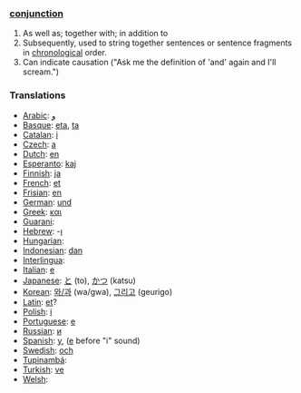 ===[[conjunction]]===

# As well as; together with; in addition to
# Subsequently, used to string together sentences or sentence fragments in [[chronological]] order.
# Can indicate causation ("Ask me the definition of 'and' again and I'll scream.")

===Translations===

*[[Arabic]]: [[و]]
*[[Basque]]: [[eta]], [[ta]]
*[[Catalan]]: [[i]]
*[[Czech]]: [[a]]
*[[Dutch]]: [[en]]
*[[Esperanto]]: [[kaj]]
*[[Finnish]]: [[ja]]
*[[French]]: [[et]]
*[[Frisian]]: [[en]]
*[[German]]: [[und]]
*[[Greek]]: [[και]]
*[[Guarani]]: [[]]
*[[Hebrew]]: -[[ו]]
*[[Hungarian]]: [[]]
*[[Indonesian]]: [[dan]]
*[[Interlingua]]: [[]]
*[[Italian]]: [[e]]
*[[Japanese]]: [[と]] (to), [[かつ]] (katsu)
*[[Korean]]: [[와/과]] (wa/gwa), [[그리고]] (geurigo)
*[[Latin]]: [[et]]?
*[[Polish]]: [[i]]
*[[Portuguese]]: [[e]]
*[[Russian]]: [[и]]
*[[Spanish]]: [[y]], ([[e]] before "i" sound)
*[[Swedish]]: [[och]]
*[[Tupinambá]]: [[]]
*[[Turkish]]: [[ve]]
*[[Welsh]]: [[]]